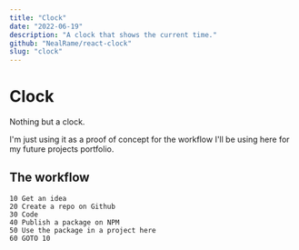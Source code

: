 ```yaml
---
title: "Clock"
date: "2022-06-19"
description: "A clock that shows the current time."
github: "NealRame/react-clock"
slug: "clock"
---
```



# Clock

Nothing but a clock.

<ClockApp/>

I'm just using it as a proof of concept for the workflow I'll be using here for
my future projects portfolio.

## The workflow

```basic
10 Get an idea
20 Create a repo on Github
30 Code
40 Publish a package on NPM
50 Use the package in a project here
60 GOTO 10
```
